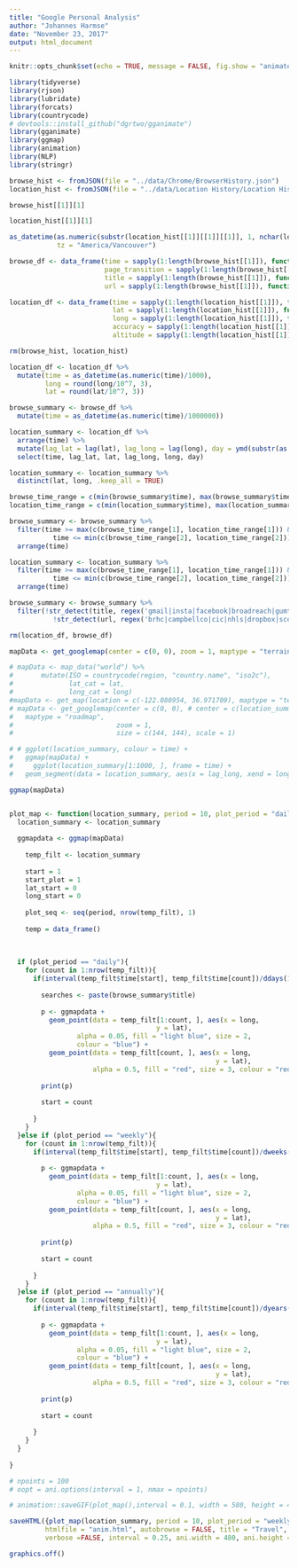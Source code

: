 ```yaml
---
title: "Google Personal Analysis"
author: "Johannes Harmse"
date: "November 23, 2017"
output: html_document
---
```


```r
knitr::opts_chunk$set(echo = TRUE, message = FALSE, fig.show = "animate")
```

```r
library(tidyverse)
library(rjson)
library(lubridate)
library(forcats)
library(countrycode)
# devtools::install_github("dgrtwo/gganimate")
library(gganimate)
library(ggmap)
library(animation)
library(NLP)
library(stringr)
```

```r
browse_hist <- fromJSON(file = "../data/Chrome/BrowserHistory.json")
location_hist <- fromJSON(file = "../data/Location History/Location History.json")
```

```r
browse_hist[[1]][1]
```

```r
location_hist[[1]][1]
```

```r
as_datetime(as.numeric(substr(location_hist[[1]][[1]][[1]], 1, nchar(location_hist[[1]][[1]][[1]])-3)), 
            tz = "America/Vancouver")
```

```r
browse_df <- data_frame(time = sapply(1:length(browse_hist[[1]]), function(x) browse_hist[[1]][[x]]$time_usec), 
                        page_transition = sapply(1:length(browse_hist[[1]]), function(x) browse_hist[[1]][[x]]$page_transition), 
                        title = sapply(1:length(browse_hist[[1]]), function(x) browse_hist[[1]][[x]]$title), 
                        url = sapply(1:length(browse_hist[[1]]), function(x) browse_hist[[1]][[x]]$url))
```

```r
location_df <- data_frame(time = sapply(1:length(location_hist[[1]]), function(x) location_hist[[1]][[x]]$timestampMs), 
                          lat = sapply(1:length(location_hist[[1]]), function(x) location_hist[[1]][[x]]$latitudeE7), 
                          long = sapply(1:length(location_hist[[1]]), function(x) location_hist[[1]][[x]]$longitudeE7), 
                          accuracy = sapply(1:length(location_hist[[1]]), function(x) location_hist[[1]][[x]]$accuracy), 
                          altitude = sapply(1:length(location_hist[[1]]), function(x) location_hist[[1]][[x]]$altitude))
```

```r
rm(browse_hist, location_hist)
```

```r
location_df <- location_df %>% 
  mutate(time = as_datetime(as.numeric(time)/1000), 
         long = round(long/10^7, 3), 
         lat = round(lat/10^7, 3))
```

```r
browse_summary <- browse_df %>% 
  mutate(time = as_datetime(as.numeric(time)/1000000))
```

```r
location_summary <- location_df %>% 
  arrange(time) %>% 
  mutate(lag_lat = lag(lat), lag_long = lag(long), day = ymd(substr(as.character(time), 1, 10))) %>% 
  select(time, lag_lat, lat, lag_long, long, day)
```

```r
location_summary <- location_summary %>% 
  distinct(lat, long, .keep_all = TRUE)
```

```r
browse_time_range = c(min(browse_summary$time), max(browse_summary$time))
location_time_range = c(min(location_summary$time), max(location_summary$time))

browse_summary <- browse_summary %>% 
  filter(time >= max(c(browse_time_range[1], location_time_range[1])) & 
           time <= min(c(browse_time_range[2], location_time_range[2]))) %>% 
  arrange(time)

location_summary <- location_summary %>% 
  filter(time >= max(c(browse_time_range[1], location_time_range[1])) & 
           time <= min(c(browse_time_range[2], location_time_range[2]))) %>% 
  arrange(time)

```

```r
browse_summary <- browse_summary %>% 
  filter(!str_detect(title, regex('gmail|insta|facebook|broadreach|gumtree|bitbucket|jira|opportunity|linkedin|confluence|messenger|scotia|outlook|absa|new tab|eset|jokesphone|quicket|gckey|onedrive', ignore_case = TRUE))& 
           !str_detect(url, regex('brhc|campbellco|cic|nhls|dropbox|scotiabank|absa|drive.google|facebook|insta|gmail', ignore_case = TRUE)))
```

```r
rm(location_df, browse_df)
```

```r

mapData <- get_googlemap(center = c(0, 0), zoom = 1, maptype = "terrain", source = "google", size = c(360, 240), scale = 1)

# mapData <- map_data("world") %>%
# 		mutate(ISO = countrycode(region, "country.name", "iso2c"), 
# 		       lat_cat = lat, 
# 		       long_cat = long)
#mapData <- get_map(location = c(-122.080954, 36.971709), maptype = "terrain", source = "google", zoom = 14)
# mapData <- get_googlemap(center = c(0, 0), # center = c(location_summary$lag_long[[2]], location_summary$lag_lat[[2]]), 
#   maptype = "roadmap", 
#                          zoom = 1, 
#                          size = c(144, 144), scale = 1)

# # ggplot(location_summary, colour = time) + 
#   ggmap(mapData) + 
#     ggplot(location_summary[1:1000, ], frame = time) + 
#   geom_segment(data = location_summary, aes(x = lag_long, xend = long, y = lag_lat, yend = lat, colour = time))

ggmap(mapData)



```

```r
plot_map <- function(location_summary, period = 10, plot_period = "daily"){
  location_summary <- location_summary
  
  ggmapdata <- ggmap(mapData)
    
    temp_filt <- location_summary
  
    start = 1
    start_plot = 1
    lat_start = 0
    long_start = 0
     
    plot_seq <- seq(period, nrow(temp_filt), 1)
    
    temp = data_frame()
    
    
      
  if (plot_period == "daily"){
    for (count in 1:nrow(temp_filt)){
      if(interval(temp_filt$time[start], temp_filt$time[count])/ddays(1) >= 1){
        
        searches <- paste(browse_summary$title)
        
        p <- ggmapdata + 
          geom_point(data = temp_filt[1:count, ], aes(x = long, 
                                     y = lat), 
                 alpha = 0.05, fill = "light blue", size = 2, 
                 colour = "blue") + 
          geom_point(data = temp_filt[count, ], aes(x = long, 
                                                    y = lat), 
                     alpha = 0.5, fill = "red", size = 3, colour = "red")
    
        print(p)
    
        start = count
        
      }
    }
  }else if (plot_period == "weekly"){
    for (count in 1:nrow(temp_filt)){
      if(interval(temp_filt$time[start], temp_filt$time[count])/dweeks(1) >= 1){
        
        p <- ggmapdata + 
          geom_point(data = temp_filt[1:count, ], aes(x = long, 
                                     y = lat), 
                 alpha = 0.05, fill = "light blue", size = 2, 
                 colour = "blue") + 
          geom_point(data = temp_filt[count, ], aes(x = long, 
                                                    y = lat), 
                     alpha = 0.5, fill = "red", size = 3, colour = "red")
    
        print(p)
    
        start = count
        
      }
    }
  }else if (plot_period == "annually"){
    for (count in 1:nrow(temp_filt)){
      if(interval(temp_filt$time[start], temp_filt$time[count])/dyears(1) >= 1){
        
        p <- ggmapdata + 
          geom_point(data = temp_filt[1:count, ], aes(x = long, 
                                     y = lat), 
                 alpha = 0.05, fill = "light blue", size = 2, 
                 colour = "blue") + 
          geom_point(data = temp_filt[count, ], aes(x = long, 
                                                    y = lat), 
                     alpha = 0.5, fill = "red", size = 3, colour = "red")
    
        print(p)
    
        start = count
        
      }
    }
  }
    
}
```

```r
# npoints = 100
# oopt = ani.options(interval = 1, nmax = npoints)

# animation::saveGIF(plot_map(),interval = 0.1, width = 580, height = 400)

saveHTML({plot_map(location_summary, period = 10, plot_period = "weekly")}, img.name = "anim_plot", imgdir = "anim_dir", 
         htmlfile = "anim.html", autobrowse = FALSE, title = "Travel", 
         verbose =FALSE, interval = 0.25, ani.width = 480, ani.height = 480)

graphics.off()

```







